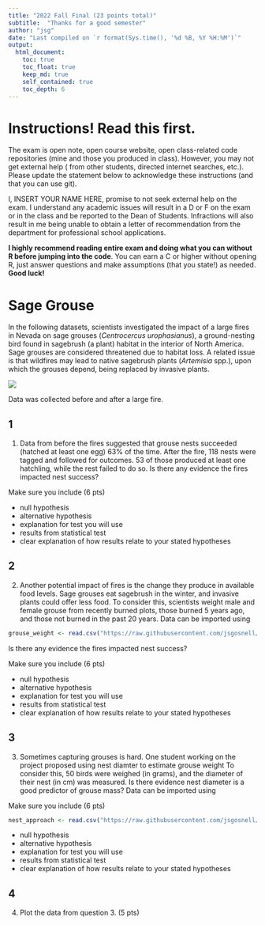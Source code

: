```yaml
---
title: "2022 Fall Final (23 points total)"
subtitle:  "Thanks for a good semester"
author: "jsg"
date: "Last compiled on `r format(Sys.time(), '%d %B, %Y %H:%M')`"
output:
  html_document:
    toc: true
    toc_float: true
    keep_md: true
    self_contained: true
    toc_depth: 6
---
```


# Instructions! Read this first.

The exam is open note, open course website, open class-related code repositories 
(mine and those you produced in class). However, you may not get external help (
from other students, directed internet searches, etc.).  Please update the statement
below to acknowledge these instructions (and that you can use git).

I, INSERT YOUR NAME HERE, promise to not seek external help on the exam. I 
understand any academic issues will result in a D or F on the exam or in the class
and be reported to the Dean of Students.  Infractions will also result in me 
being unable to obtain a letter of recommendation from the department for 
professional school applications.

**I highly recommend reading entire exam and doing what you can without R before
jumping into the code**. You can earn a C or higher without opening R, just answer
questions and make assumptions (that you state!) as needed.  **Good luck!**

# Sage Grouse

In the following datasets, scientists investigated the 
impact of a large fires in Nevada on sage grouses (*Centrocercus urophasianus*),
a ground-nesting bird found in sagebrush (a plant) habitat in the interior of North 
America.  Sage grouses are
considered threatened due to habitat loss.  A related issue is that
wildfires may lead to native sagebrush plants (*Artemisia* spp.), upon which 
the grouses depend, being replaced by invasive plants.  

![](https://upload.wikimedia.org/wikipedia/commons/3/38/Sage-grouse_%2819790797410%29.jpg)  


Data was collected before and after a large fire.  

## 1

1. Data from before the fires suggested that grouse nests succeeded (hatched at
least one egg) 63% of the time.  After the fire, 118 nests were tagged and followed
for outcomes.  53 of those produced at least one hatchling, while the rest 
failed to do so. Is there any evidence the fires impacted nest success?  

Make sure you include (6 pts)

* null hypothesis
* alternative hypothesis
* explanation for test you will use 
* results from statistical test
* clear explanation of how results relate to your stated hypotheses

## 2


2. Another potential impact of fires is the change they produce in available food levels.
Sage grouses eat sagebrush in the winter, and invasive plants could offer less 
food. To consider this, scientists weight male and female grouse from recently burned plots,
those burned 5 years ago, and those not burned in the past 20 years.  Data can 
be imported using

```r
grouse_weight <- read.csv("https://raw.githubusercontent.com/jsgosnell/CUNY-BioStats/master/datasets/grouse_weight.csv", stringsAsFactors = T)
```

Is there any evidence the fires impacted nest success?  

Make sure you include (6 pts)

* null hypothesis
* alternative hypothesis
* explanation for test you will use 
* results from statistical test
* clear explanation of how results relate to your stated hypotheses

## 3

3. Sometimes capturing grouses is hard. One student working on the project proposed
using nest diamter to estimate grouse weight  To consider this, 50 birds were weighed (in grams),
and the diameter of their nest (in cm) was measured. Is there evidence nest diameter is a good
predictor of grouse mass?  Data can be imported using

Make sure you include (6 pts)

```r
nest_approach <- read.csv("https://raw.githubusercontent.com/jsgosnell/CUNY-BioStats/master/datasets/nest_approach.csv", stringsAsFactors = T)
```

* null hypothesis
* alternative hypothesis
* explanation for test you will use 
* results from statistical test
* clear explanation of how results relate to your stated hypotheses



## 4 

4. Plot the data from question 3. (5 pts)

